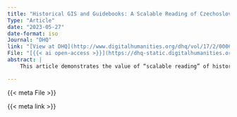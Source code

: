 ```yaml
---
title: "Historical GIS and Guidebooks: A Scalable Reading of Czechoslovak Tourist Attractions"
Type: "Article"
date: "2023-05-27"
date-format: iso
Journal: "DHQ"
link: "[View at DHQ](http://www.digitalhumanities.org/dhq/vol/17/2/000679/000679.html)"
File: "[{{< ai open-access >}}](https://dhq-static.digitalhumanities.org/pdf/000679.pdf)"
abstract: |
    This article demonstrates the value of “scalable reading” of historical travel guides, combining traditional close reading with computer-assisted distant reading. Aiming to scrutinize the persistence of older tourist attractions under communism, we analyse guidebooks intended for similar audiences but produced under different political regimes. More specifically, we compare three travel guides to the same geographical area produced between 1905 and 1959: one to communist cold war Czechoslovakia, one to democratic interwar Czechoslovakia, and one to the Habsburg-era Czech lands and Slovakia. We analyse the geographic distribution of attractions by geoloPresentingParliament.cating the guidebook toponyms and visualizing them with Geographic Information Systems (GIS). This distant reading is complemented with a hermeneutic analysis grounded in a close reading of the guidebook text. The combination of these approaches documents the similarities in the symbolic representation of the country’s attractions across political caesuras and provides a methodological template for future explorations of travel guides with historical GIS.

---
```


{{< meta File >}}

{{< meta link >}}
